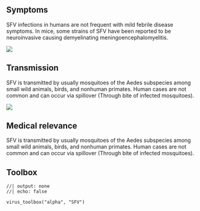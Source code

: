 ::: {.panel-tabset}

## Symptoms

::: {.grid}

::: {.g-col-4}
SFV infections in humans are not frequent with mild febrile disease symptoms. In mice, some strains of SFV have been reported to be neuroinvasive causing demyelinating meningoencephalomyelitis. 
:::

::: {.g-col-8}

![](SFV disease.png)

:::

:::

## Transmission

::: {.grid}

::: {.g-col-4}
SFV is transmitted by usually mosquitoes of the Aedes subspecies among small wild animals, birds, and nonhuman primates. Human cases are not common and can occur via spillover (Through bite of infected mosquitoes).
:::

::: {.g-col-8}
![](SFV transmission.png)
:::

:::

## Medical relevance

::: {.grid}

::: {.g-col-6}
SFV is transmitted by usually mosquitoes of the Aedes subspecies among small wild animals, birds, and nonhuman primates. Human cases are not common and can occur via spillover (Through bite of infected mosquitoes).
:::

::: {.g-col-6}
<!-- ![](SFV-map.png) -->
:::

:::

## Toolbox

```ojs
//| output: none
//| echo: false

virus_toolbox("alpha", "SFV")

```


:::
